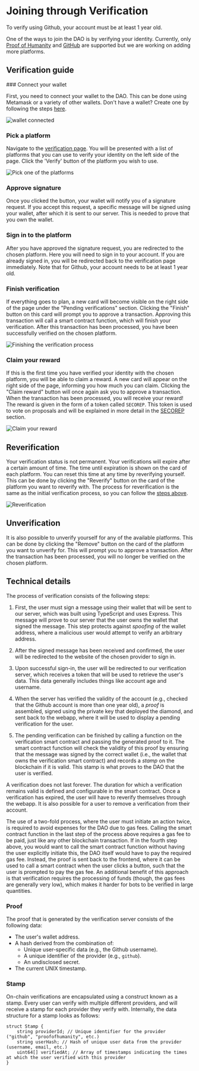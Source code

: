
# Joining through Verification

<Callout type="warning" emoji="⚠">
  To verify using Github, your account must be at least 1 year old.
</Callout>

One of the ways to join the DAO is by verifying your identity.
Currently, only [Proof of Humanity](https://proofofhumanity.id/)
and [GitHub](https://github.com/) are supported but we are working on adding more platforms.

## Verification guide

<Steps>
### Connect your wallet

First, you need to connect your wallet to the DAO. This can be done using Metamask or a variety of other wallets. Don't have
a wallet? Create one by following the steps [here](/joining/installing-metamask).

![wallet connected](/img/wallet-connected.png)

### Pick a platform

Navigate to the [verification page](https://dao.secureseco.org/verification). You will be presented with
a list of platforms that you can use to verify your identity on the left side of the page. Click the 'Verify' button of the
platform you wish to use.

![Pick one of the platforms](/img/pick-platform.png)

### Approve signature

Once you clicked the button, your wallet will notify you of a signature request. If you accept this request,
a specific message will be signed using your wallet, after which it is sent to our server. This is needed
to prove that you own the wallet.

### Sign in to the platform

After you have approved the signature request, you are redirected to the chosen platform. Here you
will need to sign in to your account. If you are already signed in, you will be redirected back to the
verification page immediately. Note that for Github, your account needs to be at least 1 year old.

### Finish verification

If everything goes to plan, a new card will become visible on the right side of the page under the "Pending verifications" section.
Clicking the "Finish" button on this card will prompt you to approve a transaction. Approving this transaction will call a smart contract function, which will finish your verification. After this transaction has been processed, you have been successfully verified on the chosen platform.

![Finishing the verification process](/img/finish-verification.png)

### Claim your reward

If this is the first time you have verified your identity with the chosen platform, you will be able to claim a reward.
A new card will appear on the right side of the page, informing you how much you can claim. Clicking the "Claim reward" button
will once again ask you to approve a transaction. When the transaction has been processed, you will receive your reward!
The reward is given in the form of a token called `SECOREP`. This token is used to vote on proposals and will be explained in
more detail in the [SECOREP](/secorep) section.

![Claim your reward](/img/claim-reward.png)

</Steps>

## Reverification

Your verification status is not permanent. Your verifications will expire after a certain amount of time. The time until expiration is shown on the card of each platform. You can reset this time at any time by reverifying yourself. This can be done by clicking the "Reverify" button on the card of the platform you want to reverify with. The process for reverification is the same as the initial verification process, so you can follow the [steps above](#verification-guide).

![Reverification](/img/reverification.png)

## Unverification

It is also possible to unverify yourself for any of the available platforms. This can be done by clicking the "Remove" button on the card of the platform you want to unverify for. This will prompt you to approve a transaction. After the transaction has been processed, you will no longer be verified on the chosen platform.

## Technical details

The process of verification consists of the following steps:

1. First, the user must sign a message using their wallet that will be sent to our server, which was built using TypeScript and uses Express. This message will prove to our server that the user owns the wallet that signed the message. This step protects against _spoofing_ of the wallet address, where a malicious user would attempt to verify an arbitrary address.

2. After the signed message has been received and confirmed, the user will be redirected to the website of the chosen provider to sign in.

3. Upon successful sign-in, the user will be redirected to our verification server, which receives a token that will be used to retrieve the user's data. This data generally includes things like account age and username.

4. When the server has verified the validity of the account (e.g., checked that the Github account is more than one year old), a _proof_ is assembled, signed using the private key that deployed the diamond, and sent back to the webapp, where it will be used to display a pending verification for the user.

5. The pending verification can be finished by calling a function on the verification smart contract and passing the generated proof to it. The smart contract function will check the validity of this proof by ensuring that the message was signed by the correct wallet (i.e., the wallet that owns the verification smart contract) and records a _stamp_ on the blockchain if it is valid. This stamp is what proves to the DAO that the user is verified.

A verification does not last forever. The duration for which a verification remains valid is defined and configurable in the smart contract. Once a verification has expired, the user will have to reverify themselves through the webapp. It is also possible for a user to remove a verification from their account.

The use of a two-fold process, where the user must initiate an action twice, is required to avoid expenses for the DAO due to gas fees. Calling the smart contract function in the last step of the process above requires a gas fee to be paid, just like any other blockchain transaction. If in the fourth step above, you would want to call the smart contract function without having the user explicitly initiate this, the DAO itself would have to pay the required gas fee. Instead, the proof is sent back to the frontend, where it can be used to call a smart contract when the user clicks a button, such that the user is prompted to pay the gas fee. An additional benefit of this approach is that verification requires the processing of funds (though, the gas fees are generally very low), which makes it harder for bots to be verified in large quantities.

### Proof

The proof that is generated by the verification server consists of the following data:

- The user's wallet address.
- A hash derived from the combination of:
  - Unique user-specific data (e.g., the Github username).
  - A unique identifier of the provider (e.g., `github`).
  - An undisclosed secret.
- The current UNIX timestamp.

### Stamp

On-chain verifications are encapsulated using a construct known as a stamp. Every user can verify with multiple different providers, and will receive a stamp for each provider they verify with. Internally, the data structure for a stamp looks as follows:

```solidity
struct Stamp {
    string providerId; // Unique identifier for the provider ("github", "proofofhumanity", etc.)
    string userHash; // Hash of unique user data from the provider (username, email, etc.)
    uint64[] verifiedAt; // Array of timestamps indicating the times at which the user verified with this provider
}
```
